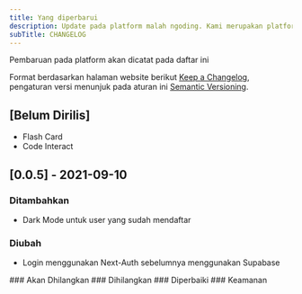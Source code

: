 ```yaml
---
title: Yang diperbarui
description: Update pada platform malah ngoding. Kami merupakan platform pembelajaran praktis untuk para pengembang aplikasi web dan mobile yang berfokus pada pemula.
subTitle: CHANGELOG
---
```


Pembaruan pada platform akan dicatat pada daftar ini

Format berdasarkan halaman website berikut [Keep a Changelog](https://keepachangelog.com/en/1.0.0/),
pengaturan versi menunjuk pada aturan ini [Semantic Versioning](https://semver.org/spec/v2.0.0.html).

## [Belum Dirilis]

- Flash Card
- Code Interact

## [0.0.5] - 2021-09-10

### Ditambahkan

- Dark Mode untuk user yang sudah mendaftar

### Diubah

- Login menggunakan Next-Auth sebelumnya menggunakan Supabase

<div className="hidden">### Akan Dhilangkan ### Dihilangkan ### Diperbaiki ### Keamanan</div>
